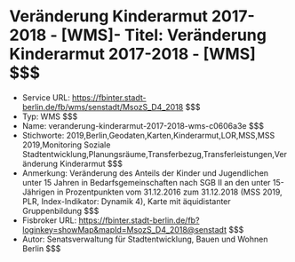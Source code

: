 # Veränderung Kinderarmut 2017-2018 - [WMS]- Titel: Veränderung Kinderarmut 2017-2018 - [WMS] $$$
- Service URL: https://fbinter.stadt-berlin.de/fb/wms/senstadt/MsozS_D4_2018 $$$
- Typ: WMS $$$
- Name: veranderung-kinderarmut-2017-2018-wms-c0606a3e $$$
- Stichworte: 2019,Berlin,Geodaten,Karten,Kinderarmut,LOR,MSS,MSS 2019,Monitoring Soziale Stadtentwicklung,Planungsräume,Transferbezug,Transferleistungen,Veränderung Kinderarmut $$$
- Anmerkung: Veränderung des Anteils der Kinder und Jugendlichen unter 15 Jahren in Bedarfsgemeinschaften nach SGB II an den unter 15-Jährigen in Prozentpunkten vom 31.12.2016 zum 31.12.2018 (MSS 2019, PLR, Index-Indikator: Dynamik 4), Karte mit äquidistanter Gruppenbildung $$$
- Fisbroker URL: https://fbinter.stadt-berlin.de/fb?loginkey=showMap&mapId=MsozS_D4_2018@senstadt $$$
- Autor: Senatsverwaltung für Stadtentwicklung, Bauen und Wohnen Berlin $$$
